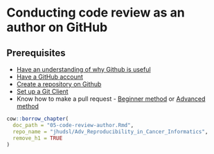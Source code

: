 # Conducting code review as an author on GitHub

## Prerequisites

- [Have an understanding of why Github is useful](https://hutchdatascience.org/dasl-snack-github)
- [Have a GitHub account](https://hutchdatascience.org/dasl-snack-github)
- [Create a repository on Github](https://hutchdatascience.org/dasl-snack-github)
- [Set up a Git Client](https://hutchdatascience.org/dasl-snack-github)
- Know how to make a pull request - [Beginner method](https://hutchdatascience.org/dasl-snack-github) or [Advanced method](https://hutchdatascience.org/dasl-snack-github)

```r
cow::borrow_chapter(
  doc_path = "05-code-review-author.Rmd",
  repo_name = "jhudsl/Adv_Reproducibility_in_Cancer_Informatics",
  remove_h1 = TRUE
)
```
